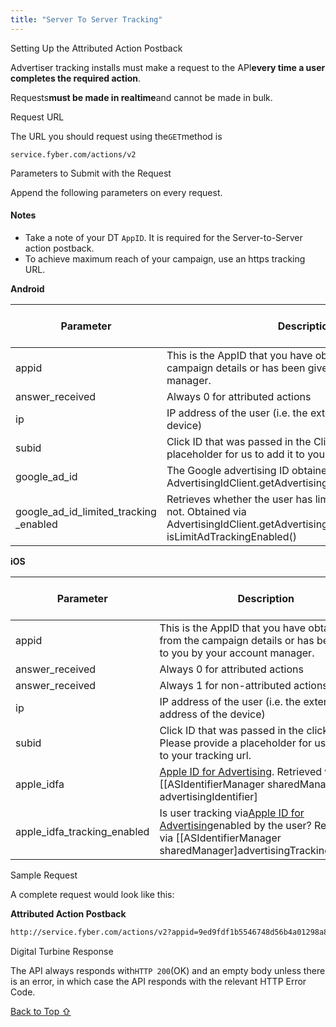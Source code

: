 ```yaml
---
title: "Server To Server Tracking"
---
```


Setting Up the Attributed Action Postback

Advertiser tracking installs must make a request to the API**every time a user completes the required action**.

Requests**must be made in realtime**and cannot be made in bulk.

Request URL

The URL you should request using the`GET`method is

`service.fyber.com/actions/v2`

Parameters to Submit with the Request

Append the following parameters on every request.

#### Notes

* Take a note of your DT `AppID`. It is required for the Server-to-Server action postback.
* To achieve maximum reach of your campaign, use an https tracking URL.

**Android**

| Parameter                                   | Description                                                                                                                                                  | Example                              | Mand. for Action Postbacks? |
| ------------------------------------------- | ------------------------------------------------------------------------------------------------------------------------------------------------------------ | ------------------------------------ | --------------------------- |
| appid                                       | This is the AppID that you have obtained from the campaign details or has been given to you by your account manager.                                         | 9ed9fdf1b5546748d56b4a01298a84fd     | Yes                         |
| answer\_received                            | Always 0 for attributed actions                                                                                                                              | 0                                    | Yes                         |
| ip                                          | IP address of the user (i.e. the external address of the device)                                                                                             | 215.65.23.555                        | Yes                         |
| subid                                       | Click ID that was passed in the Click URL. Provide a placeholder for us to add it to your Tracking URL.                                                      | 2fc13660-4509-f1a2-a0f1-61198a460826 | Yes                         |
| google\_ad\_id                              | The Google advertising ID obtained via AdvertisingIdClient.getAdvertisingIdInfo(mContext).getId();                                                           | 38400000-8cf0-11bd-b23e-10b96e40000d | Yes                         |
| google\_ad\_id\_limited\_tracking \_enabled | Retrieves whether the user has limit ad tracking enabled or not. Obtained via AdvertisingIdClient.getAdvertisingIdInfo(mContext). isLimitAdTrackingEnabled() | true or false                        | Yes                         |

**iOS**

| Parameter                      | Description                                                                                                                                                                                                                                                                       | Example                              | Mand. for Action Postbacks? |
| ------------------------------ | --------------------------------------------------------------------------------------------------------------------------------------------------------------------------------------------------------------------------------------------------------------------------------- | ------------------------------------ | --------------------------- |
| appid                          | This is the AppID that you have obtained from the campaign details or has been given to you by your account manager.                                                                                                                                                              | 9ed9fdf1b5546748d56b4a01298a84fd     | Yes                         |
| answer\_received               | Always 0 for attributed actions                                                                                                                                                                                                                                                   | 0                                    | Yes                         |
| answer\_received               | Always 1 for non-attributed actions                                                                                                                                                                                                                                               | 1                                    | No                          |
| ip                             | IP address of the user (i.e. the external address of the device)                                                                                                                                                                                                                  | 215.65.23.555                        | Yes                         |
| subid                          | Click ID that was passed in the click URL. Please provide a placeholder for us to add it to your tracking url.                                                                                                                                                                    | 2fc13660-4509-f1a2-a0f1-61198a460826 | Yes                         |
| apple\_idfa                    | [Apple ID for Advertising](https://developer.apple.com/library/ios/#documentation/AdSupport/Reference/ASIdentifierManager_Ref/ASIdentifierManager.html). Retrieved via \[\[ASIdentifierManager sharedManager] advertisingIdentifier]                                              | 2E7CE4B3-F68A-44D9-A923-F4E48D92B31E | Yes                         |
| apple\_idfa\_tracking\_enabled | Is user tracking via[Apple ID for Advertising](https://developer.apple.com/library/ios/#documentation/AdSupport/Reference/ASIdentifierManager_Ref/ASIdentifierManager.html)enabled by the user? Retrieved via \[\[ASIdentifierManager sharedManager]advertisingTrackingEnabled] | True or False                        | Yes                         |



Sample Request

A complete request would look like this:

**Attributed Action Postback**

```bash
http://service.fyber.com/actions/v2?appid=9ed9fdf1b5546748d56b4a01298a84fd&action_id=TUTORIAL&answer_received=0&subid=2fc13660-4509-f1a2-a0f1-61198a460826&google_ad_id=38400000-8cf0-11bd-b23e-10b96e40000d&google_ad_id_limited_tracking_enabled=true&ip=178.210.115.51
```

Digital Turbine Response

The API always responds with`HTTP 200`(OK) and an empty body unless there is an error, in which case the API responds with the relevant HTTP Error Code.

[Back to Top ⇧](#top)
